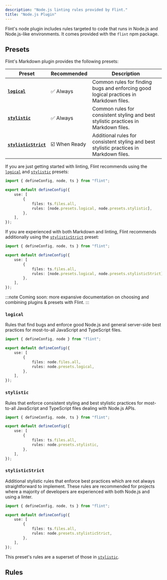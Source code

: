 ```yaml
---
description: "Node.js linting rules provided by Flint."
title: "Node.js Plugin"
---
```



Flint's node plugin includes rules targeted to code that runs in Node.js and Node.js-like environments.
It comes provided with the `flint` npm package.

## Presets

Flint's Markdown plugin provides the following presets:

| Preset                                    | Recommended   | Description                                                                             |
| ----------------------------------------- | ------------- | --------------------------------------------------------------------------------------- |
| **[`logical`](#logical)**                 | ✅ Always     | Common rules for finding bugs and enforcing good logical practices in Markdown files.   |
| **[`stylistic`](#stylistic)**             | ✅ Always     | Common rules for consistent styling and best stylistic practices in Markdown files.     |
| **[`stylisticStrict`](#stylisticstrict)** | ☑️ When Ready | Additional rules for consistent styling and best stylistic practices in Markdown files. |

If you are just getting started with linting, Flint recommends using the [`logical`](#logical) and [`stylistic`](#stylistic) presets:

```ts title="flint.config.ts"
import { defineConfig, node, ts } from "flint";

export default defineConfig({
	use: [
		{
			files: ts.files.all,
			rules: [node.presets.logical, node.presets.stylistic],
		},
	],
});
```

If you are experienced with both Markdown and linting, Flint recommends additionally using the [`stylisticStrict`](#stylisticstrict) preset:

```ts title="flint.config.ts"
import { defineConfig, node, ts } from "flint";

export default defineConfig({
	use: [
		{
			files: ts.files.all,
			rules: [node.presets.logical, node.presets.stylisticStrict],
		},
	],
});
```

:::note
Coming soon: more expansive documentation on choosing and combining plugins & presets with Flint.
:::

### `logical`

Rules that find bugs and enforce good Node.js and general server-side best practices for most-to-all JavaScript and TypeScript files.

```ts title="flint.config.ts"
import { defineConfig, node } from "flint";

export default defineConfig({
	use: [
		{
			files: node.files.all,
			rules: node.presets.logical,
		},
	],
});
```

### `stylistic`

Rules that enforce consistent styling and best stylistic practices for most-to-all JavaScript and TypeScript files dealing with Node.js APIs.

```ts title="flint.config.ts"
import { defineConfig, node, ts } from "flint";

export default defineConfig({
	use: [
		{
			files: ts.files.all,
			rules: node.presets.stylistic,
		},
	],
});
```

### `stylisticStrict`

Additional stylistic rules that enforce best practices which are not always straightforward to implement.
These rules are recommended for projects where a majority of developers are experienced with both Node.js and using a linter.

```ts title="flint.config.ts"
import { defineConfig, node, ts } from "flint";

export default defineConfig({
	use: [
		{
			files: ts.files.all,
			rules: node.presets.stylisticStrict,
		},
	],
});
```

This preset's rules are a superset of those in [`stylistic`](#stylistic).

## Rules

<RulesTable implementing plugin="node" />
